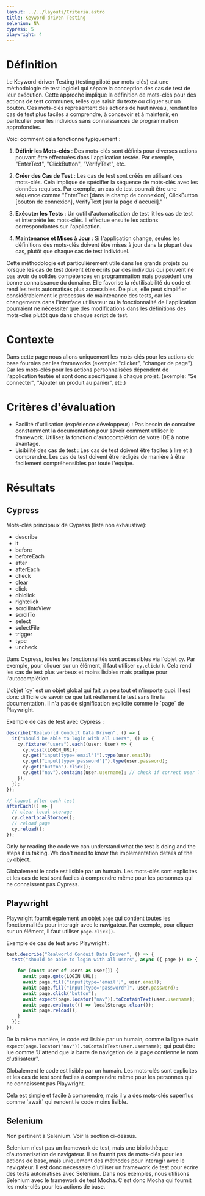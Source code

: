 ```yaml
---
layout: ../../layouts/Criteria.astro
title: Keyword-driven Testing
selenium: NA
cypress: 5
playwright: 4
---
```



# Définition

Le Keyword-driven Testing (testing piloté par mots-clés) est une méthodologie de test logiciel qui sépare la conception des cas de test de leur exécution. Cette approche implique la définition de mots-clés pour des actions de test communes, telles que saisir du texte ou cliquer sur un bouton. Ces mots-clés représentent des actions de haut niveau, rendant les cas de test plus faciles à comprendre, à concevoir et à maintenir, en particulier pour les individus sans connaissances de programmation approfondies.

Voici comment cela fonctionne typiquement :

1. **Définir les Mots-clés** : Des mots-clés sont définis pour diverses actions pouvant être effectuées dans l'application testée. Par exemple, "EnterText", "ClickButton", "VerifyText", etc.

2. **Créer des Cas de Test** : Les cas de test sont créés en utilisant ces mots-clés. Cela implique de spécifier la séquence de mots-clés avec les données requises. Par exemple, un cas de test pourrait être une séquence comme "EnterText \[dans le champ de connexion\], ClickButton \[bouton de connexion\], VerifyText \[sur la page d'accueil\]."

3. **Exécuter les Tests** : Un outil d'automatisation de test lit les cas de test et interprète les mots-clés. Il effectue ensuite les actions correspondantes sur l'application.

4. **Maintenance et Mises à Jour** : Si l'application change, seules les définitions des mots-clés doivent être mises à jour dans la plupart des cas, plutôt que chaque cas de test individuel.

Cette méthodologie est particulièrement utile dans les grands projets ou lorsque les cas de test doivent être écrits par des individus qui peuvent ne pas avoir de solides compétences en programmation mais possèdent une bonne connaissance du domaine. Elle favorise la réutilisabilité du code et rend les tests automatisés plus accessibles. De plus, elle peut simplifier considérablement le processus de maintenance des tests, car les changements dans l'interface utilisateur ou la fonctionnalité de l'application pourraient ne nécessiter que des modifications dans les définitions des mots-clés plutôt que dans chaque script de test.

# Contexte

<ThumbWarningAlert>
  <p>Dans cette page nous allons uniquement les mots-clés pour les actions de base fournies par les frameworks (exemple: "clicker", "changer de page"). Car les mots-clés pour les actions personnalisées dépendent de l'application testée et sont donc spécifiques à chaque projet. (exemple: "Se connecter", "Ajouter un produit au panier", etc.)</p>
</ThumbWarningAlert>

# Critères d'évaluation

- Facilité d'utilisation (expérience développeur) : Pas besoin de consulter constamment la documentation pour savoir comment utiliser le framework. Utilisez la fonction d'autocomplétion de votre IDE à notre avantage.
- Lisibilité des cas de test : Les cas de test doivent être faciles à lire et à comprendre. Les cas de test doivent être rédigés de manière à être facilement compréhensibles par toute l'équipe.

# Résultats

## Cypress

Mots-clés principaux de Cypress (liste non exhaustive):
- describe
- it
- before
- beforeEach
- after
- afterEach
- check
- clear
- click
- dblclick
- rightclick
- scrollIntoView
- scrollTo
- select
- selectFile
- trigger
- type
- uncheck

Dans Cypress, toutes les fonctionnalités sont accessibles via l'objet `cy`. Par exemple, pour cliquer sur un élément, il faut utiliser `cy.click()`. Cela rend les cas de test plus verbeux et moins lisibles mais pratique pour l'autocomplétion.

<ThumbDownAlert>
  <p>L'objet `cy` est un objet global qui fait un peu tout et n'importe quoi. Il est donc difficile de savoir ce que fait réellement le test sans lire la documentation. Il n'a pas de signification explicite comme le `page` de Playwright.</p>
</ThumbDownAlert>

Exemple de cas de test avec Cypress :

```ts
describe("Realworld Conduit Data Driven", () => {
  it("should be able to login with all users", () => {
    cy.fixture("users").each((user: User) => {
      cy.visit(LOGIN_URL);
      cy.get("input[type='email']").type(user.email);
      cy.get("input[type='password']").type(user.password);
      cy.get("button").click();
      cy.get("nav").contains(user.username); // check if correct user logged in
    });
  });
});

// logout after each test
afterEach(() => {
  // clear local storage
  cy.clearLocalStorage();
  // reload page
  cy.reload();
});
```

Only by reading the code we can understand what the test is doing and the steps it is taking. We don't need to know the implementation details of the `cy` object.

<ThumbUpAlert>
  <p>
  Globalement le code est lisible par un humain. Les mots-clés sont explicites et les cas de test sont faciles à comprendre même pour les personnes qui ne connaissent pas Cypress.
  </p>
</ThumbUpAlert>

## Playwright

Playwright fournit également un objet `page` qui contient toutes les fonctionnalités pour interagir avec le navigateur. Par exemple, pour cliquer sur un élément, il faut utiliser `page.click()`. 

Exemple de cas de test avec Playwright :

```ts
test.describe("Realworld Conduit Data Driven", () => {
  test("should be able to login with all users", async ({ page }) => {

    for (const user of users as User[]) {
      await page.goto(LOGIN_URL);
      await page.fill("input[type='email']", user.email);
      await page.fill("input[type='password']", user.password);
      await page.click("button");
      await expect(page.locator("nav")).toContainText(user.username);
      await page.evaluate(() => localStorage.clear());
      await page.reload();
    }
  });
});
```

De la même manière, le code est lisible par un humain, comme la ligne `await expect(page.locator("nav")).toContainText(user.username);` qui peut être lue comme "J'attend que la barre de navigation de la page contienne le nom d'utilisateur".

<ThumbUpAlert>
  <p>
  Globalement le code est lisible par un humain. Les mots-clés sont explicites et les cas de test sont faciles à comprendre même pour les personnes qui ne connaissent pas Playwright.
  </p>
</ThumbUpAlert>

<ThumbDownAlert>
  <p>
  Cela est simple et facile à comprendre, mais il y a des mots-clés superflus comme `await` qui rendent le code moins lisible.
  </p>
</ThumbDownAlert>

## Selenium

Non pertinent à Selenium. Voir la section ci-dessus.

<ThumbWarningAlert>
  <p>
  Selenium n'est pas un framework de test, mais une bibliothèque d'automatisation de navigateur. Il ne fournit pas de mots-clés pour les actions de base, mais uniquement des méthodes pour interagir avec le navigateur. Il est donc nécessaire d'utiliser un framework de test pour écrire des tests automatisés avec Selenium. Dans nos exemples, nous utilisons Selenium avec le framework de test Mocha. C'est donc Mocha qui fournit les mots-clés pour les actions de base.
  </p>
</ThumbWarningAlert>